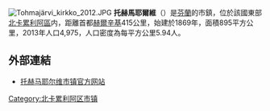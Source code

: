 [[File:Tohmajärvi_kirkko_2012.JPG|thumb]]
'''托赫馬耶爾維'''（{{lang-fi|Tohmajärvi}}）是[[芬蘭|芬蘭]]的市鎮，位於該國東部[[北卡累利阿區|北卡累利阿區]]内，距離首都[[赫爾辛基|赫爾辛基]]415公里，始建於1869年，面積895平方公里，2013年人口4,975，人口密度為每平方公里5.94人。

{{coord|62|13|35|N|30|19|55|E|region:FI_type:city(4941)_scale:50000|display=title}}

==外部連結==
* [https://www.tohmajarvi.fi/ 托赫马耶尔维市镇官方网站] {{Wayback|url=https://www.tohmajarvi.fi/ |date=20210117035106 }} {{fi}}

{{Finland-geo-stub}}
[[Category:北卡累利阿区市镇|Category:北卡累利阿区市镇]]